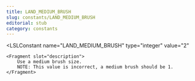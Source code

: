 ```yaml
---
title: LAND_MEDIUM_BRUSH
slug: constants/LAND_MEDIUM_BRUSH
editorial: stub
category: constants
---
```


<LSLConstant
	name="LAND_MEDIUM_BRUSH"
	type="integer"
	value="2"
>
	<Fragment slot="description">
		Use a medium brush size.
		NOTE: This value is incorrect, a medium brush should be 1.
	</Fragment>
</LSLConstant>
